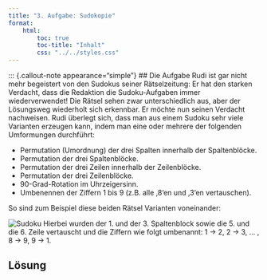 ```yaml
---
title: "3. Aufgabe: Sudokopie"
format:
    html:
        toc: true
        toc-title: "Inhalt"
        css: "../../styles.css"
---
```


::: {.callout-note appearance="simple"}
## Die Aufgabe
Rudi ist gar nicht mehr begeistert von den Sudokus
seiner Rätselzeitung: Er hat den starken Verdacht, dass
die Redaktion die Sudoku-Aufgaben immer wiederverwendet! Die Rätsel sehen zwar unterschiedlich
aus, aber der Lösungsweg wiederholt sich erkennbar.
Er möchte nun seinen Verdacht nachweisen.
Rudi überlegt sich, dass man aus einem Sudoku sehr
viele Varianten erzeugen kann, indem man eine oder
mehrere der folgenden Umformungen durchführt:

- Permutation (Umordnung) der drei Spalten innerhalb der Spaltenblöcke.
- Permutation der drei Spaltenblöcke.
- Permutation der drei Zeilen innerhalb der Zeilenblöcke.
- Permutation der drei Zeilenblöcke.
- 90-Grad-Rotation im Uhrzeigersinn.
- Umbenennen der Ziffern 1 bis 9 (z.B. alle ‚8‘en und ‚3‘en vertauschen).

So sind zum Beispiel diese beiden Rätsel Varianten
voneinander:

![Sudoku](./sudoku.png)
Hierbei wurden der 1. und der 3. Spaltenblock
sowie die 5. und die 6. Zeile vertauscht und die
Ziffern wie folgt umbenannt:
1 → 2, 2 → 3, … , 8 → 9, 9 → 1.

## Lösung
```python

```